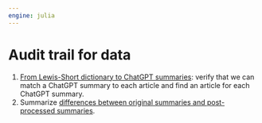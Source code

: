 ```yaml
---
engine: julia
---
```


# Audit trail for data

1. [From Lewis-Short dictionary to ChatGPT summaries](./step1-originalqueries/): verify that we can match a ChatGPT summary to each article and find an article for each ChatGPT summary.
2. Summarize [differences between original summaries and post-processed summaries](./step2-summaries/).